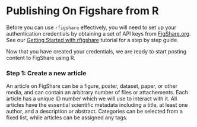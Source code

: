 # Publishing On Figshare from R

Before you can use `rfigshare` effectively, you will need to set up your authentication credentials by obtaining a set of API keys from [FigShare.org](http://fishshare.org).  See our [Getting Started with rfigshare](https://github.com/ropensci/rfigshare/blob/master/inst/doc/getting_started.md) tutorial for a step by step guide.  


Now that you have created your credentials, we are ready to start posting content to FigShare using R.  

### Step 1: Create a new article

An article on FigShare can be a figure, poster, dataset, paper, or other media, and can contain an arbitrary number of files or attachements.  Each article has a unique ID number which we will use to interact with it.  All articles have the essential scientific metadata including a title, at least one author, and a description or abstract.  Categories can be selected from a fixed list, while articles can be assigned any tags.



